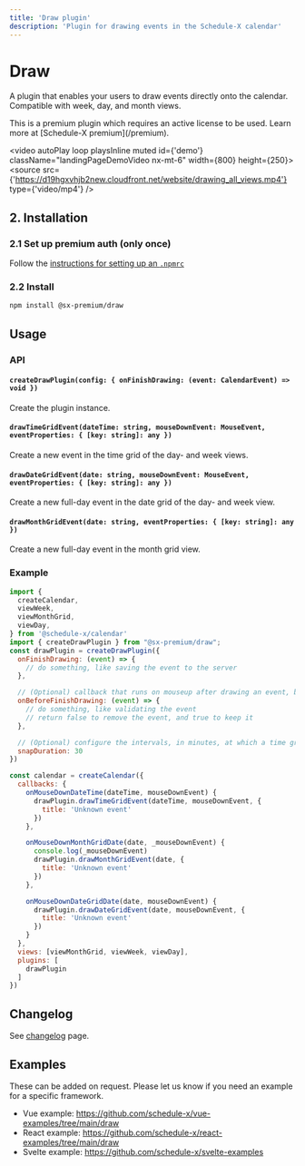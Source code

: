 ```yaml
---
title: 'Draw plugin'
description: 'Plugin for drawing events in the Schedule-X calendar'
---
```


# Draw

A plugin that enables your users to draw events directly onto the calendar. Compatible with week, day, and month views.


<Callout type="info">
  This is a premium plugin which requires an active license to be used. Learn more at [Schedule-X premium](/premium).
</Callout>

<video autoPlay loop playsInline muted id={'demo'} className="landingPageDemoVideo nx-mt-6" width={800}
       height={250}>
  <source src={'https://d19hgxvhjb2new.cloudfront.net/website/drawing_all_views.mp4'} type={'video/mp4'} />
</video>

## 2. Installation

### 2.1 Set up premium auth (only once)

Follow the [instructions for setting up an `.npmrc`](/docs/calendar/installing-premium)


### 2.2 Install

```bash copy
npm install @sx-premium/draw
```

## Usage

### API

#### `createDrawPlugin(config: { onFinishDrawing: (event: CalendarEvent) => void })`

Create the plugin instance.

#### `drawTimeGridEvent(dateTime: string, mouseDownEvent: MouseEvent, eventProperties: { [key: string]: any })`

Create a new event in the time grid of the day- and week views.

#### `drawDateGridEvent(date: string, mouseDownEvent: MouseEvent, eventProperties: { [key: string]: any })`

Create a new full-day event in the date grid of the day- and week view.

#### `drawMonthGridEvent(date: string, eventProperties: { [key: string]: any })`

Create a new full-day event in the month grid view.

### Example

```js
import {
  createCalendar,
  viewWeek,
  viewMonthGrid,
  viewDay,
} from '@schedule-x/calendar'
import { createDrawPlugin } from "@sx-premium/draw";
const drawPlugin = createDrawPlugin({
  onFinishDrawing: (event) => {
    // do something, like saving the event to the server
  },

  // (Optional) callback that runs on mouseup after drawing an event, before calling onFinishDrawing
  onBeforeFinishDrawing: (event) => {
    // do something, like validating the event
    // return false to remove the event, and true to keep it
  },

  // (Optional) configure the intervals, in minutes, at which a time grid-event can be drawn. Valid values: 15, 30, 60
  snapDuration: 30
})

const calendar = createCalendar({
  callbacks: {
    onMouseDownDateTime(dateTime, mouseDownEvent) {
      drawPlugin.drawTimeGridEvent(dateTime, mouseDownEvent, {
        title: 'Unknown event'
      })
    },

    onMouseDownMonthGridDate(date, _mouseDownEvent) {
      console.log(_mouseDownEvent)
      drawPlugin.drawMonthGridEvent(date, {
        title: 'Unknown event'
      })
    },

    onMouseDownDateGridDate(date, mouseDownEvent) {
      drawPlugin.drawDateGridEvent(date, mouseDownEvent, {
        title: 'Unknown event'
      })
    }
  },
  views: [viewMonthGrid, viewWeek, viewDay],
  plugins: [
    drawPlugin
  ]
})
```

## Changelog

See [changelog](/premium-changelog) page.

## Examples

These can be added on request. Please let us know if you need an example for a specific framework.

* Vue example: https://github.com/schedule-x/vue-examples/tree/main/draw
* React example: https://github.com/schedule-x/react-examples/tree/main/draw
* Svelte example: https://github.com/schedule-x/svelte-examples

